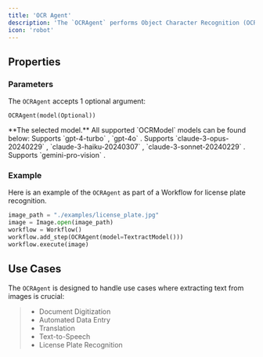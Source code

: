```yaml
---
title: 'OCR Agent'
description: 'The `OCRAgent` performs Object Character Recognition (OCR) Tasks.'
icon: 'robot'
---
```


## Properties
### Parameters

The `OCRAgent` accepts 1 optional argument: 

```
OCRAgent(model(Optional))
```

<ResponseField name="model" type="OCRModel" required>
  **The selected model.** All supported `OCRModel` models can be found below: 
  <Expandable title="Supported MultimodalLLMs">
    <ResponseField name="GPT4Vision()" type="OCRModel (Default)">
      Supports `gpt-4-turbo` , `gpt-4o` .
    </ResponseField>
    <ResponseField name="TextractModel()" type="OCRModel">
    </ResponseField>
    <ResponseField name="Claude()" type="OCRModel">
      Supports `claude-3-opus-20240229` , `claude-3-haiku-20240307` , `claude-3-sonnet-20240229` .
    </ResponseField>
    <ResponseField name="Gemini()" type="OCRModel">
      Supports `gemini-pro-vision` .
    </ResponseField>

  </Expandable>
</ResponseField>

### Example
Here is an example of the `OCRAgent` as part of a Workflow for license plate recognition.

```python example.py
image_path = "./examples/license_plate.jpg"
image = Image.open(image_path)
workflow = Workflow()
workflow.add_step(OCRAgent(model=TextractModel()))
workflow.execute(image)
```


## Use Cases
The `OCRAgent` is designed to handle use cases where extracting text from images is crucial:

> - Document Digitization
> - Automated Data Entry
> - Translation
> - Text-to-Speech
> - License Plate Recognition